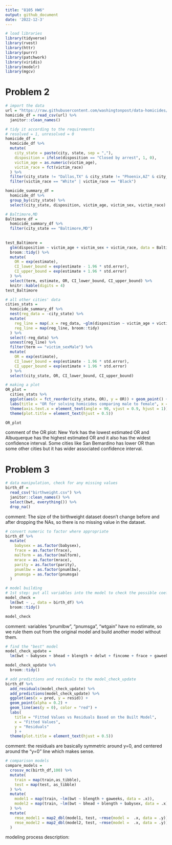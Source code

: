 ```yaml
---
title: "8105 HW6"
output: github_document
date: '2022-12-3'
---
```


```r
# load libraries
library(tidyverse)
library(rvest)
library(httr)
library(purrr)
library(patchwork)
library(viridis)
library(modelr)
library(mgcv)
```

# Problem 2
```r
# import the data 
url = "https://raw.githubusercontent.com/washingtonpost/data-homicides/master/homicide-data.csv"
homicide_df = read_csv(url) %>% 
  janitor::clean_names()
```

```r
# tidy it according to the requirements
# resolved = 1, unresolved = 0
homicide_df = 
  homicide_df %>% 
  mutate(
    city_state = paste(city, state, sep = ","),
    disposition = ifelse(disposition == "Closed by arrest", 1, 0),
    victim_age = as.numeric(victim_age),
    victim_race = fct(victim_race)
  ) %>% 
  filter(city_state != "Dallas,TX" & city_state != "Phoenix,AZ" & city_state != "Kansas City,MO" & city_state != "Tulsa,AL") %>% 
  filter(victim_race == "White" | victim_race == "Black")
```

```r
homicide_summary_df = 
  homicide_df %>% 
  group_by(city_state) %>% 
  select(city_state, disposition, victim_age, victim_sex, victim_race)
```

```r
# Baltimore,MD
Baltimore_df = 
  homicide_summary_df %>% 
  filter(city_state == "Baltimore,MD") 
  
 
test_Baltimore = 
  glm(disposition ~ victim_age + victim_sex + victim_race, data = Baltimore_df, family = binomial()) %>%
  broom::tidy() %>% 
  mutate(
    OR = exp(estimate),
    CI_lower_bound = exp(estimate - 1.96 * std.error),
    CI_upper_bound = exp(estimate + 1.96 * std.error)
  ) %>% 
  select(term, estimate, OR, CI_lower_bound, CI_upper_bound) %>% 
  knitr::kable(digits = 4)
test_Baltimore

```

```r
# all other cities' data
cities_stats = 
  homicide_summary_df %>% 
  nest(reg_data = -city_state) %>% 
  mutate(
    reg_line = map(.x = reg_data, ~glm(disposition ~ victim_age + victim_sex + victim_race, data = .x, family = binomial())),
    reg_line = map(reg_line, broom::tidy)
  ) %>% 
  select(-reg_data) %>% 
  unnest(reg_line) %>% 
  filter(term == "victim_sexMale") %>% 
  mutate(
    OR = exp(estimate),
    CI_lower_bound = exp(estimate - 1.96 * std.error),
    CI_upper_bound = exp(estimate + 1.96 * std.error)
  ) %>% 
  select(city_state, OR, CI_lower_bound, CI_upper_bound)

# making a plot
OR_plot =
  cities_stats %>% 
  ggplot(aes(x = fct_reorder(city_state, OR), y = OR)) + geom_point() + geom_errorbar(aes(ymin = CI_lower_bound, ymax = CI_upper_bound)) +
  labs(title = "OR for solving homicides comparing male to female", x = "City/State", y = "OR") +
  theme(axis.text.x = element_text(angle = 90, vjust = 0.9, hjust = 1)) +
  theme(plot.title = element_text(hjust = 0.5)) 

OR_plot
```
comment of the OR plot:
New York has the lowest estimated OR and Albuquerque has the highest estimated OR and it also has the widest confidence interval. Some cities like San Bemardino has lower OR than some other cities but it has wider associated confidence interval.

# Problem 3
```r
# data manipulation, check for any missing values
birth_df =
  read_csv("birthweight.csv") %>% 
  janitor::clean_names() %>% 
  select(bwt, everything()) %>% 
  drop_na()
```
comment: The size of the birthweight dataset doesn't change before and after dropping the NAs, so there is no missing value in the dataset.

```r
# convert numeric to factor where appropriate
birth_df %>% 
  mutate(
    babysex = as.factor(babysex),
    frace = as.factor(frace),
    malform = as.factor(malform),
    mrace = as.factor(mrace),
    parity = as.factor(parity),
    pnumlbw = as.factor(pnumlbw),
    pnumsga = as.factor(pnumsga)
  )
```

```r
# model building
# 1st step: put all variables into the model to check the possible coefficients
model_check = 
  lm(bwt ~ ., data = birth_df) %>% 
  broom::tidy()

model_check
```
comment: variables "pnumlbw", "pnumsga", "wtgain" have no estimate, so we rule them out from the original model and build another model without them.

```r
# find the "best" model 
model_check_update =
  lm(bwt ~ babysex + bhead + blength + delwt + fincome + frace + gaweeks + malform + menarche + mheight + momage + mrace + parity + ppbmi + ppwt + smoken, data = birth_df)

model_check_update %>% 
  broom::tidy()
```

```r
# add predictions and residuals to the model_check_update
birth_df %>% 
  add_residuals(model_check_update) %>% 
  add_predictions(model_check_update) %>% 
  ggplot(aes(x = pred, y = resid)) + 
  geom_point(alpha = 0.2) +
  geom_line(aes(y = 0), color = "red") +
  labs(
    title = "Fitted Values vs Residuals Based on the Built Model",
    x = "Fitted Values",
    y = "Residuals"
    ) +
  theme(plot.title = element_text(hjust = 0.5))
```
comment: the residuals are basically symmetric around y=0, and centered around the "y=0" line which makes sense.
  
```r
# comparison models
compare_models = 
  crossv_mc(birth_df,100) %>% 
  mutate(
    train = map(train,as_tibble),
    test = map(test, as_tibble)
  ) %>% 
  mutate(
    model1 = map(train, ~lm(bwt ~ blength + gaweeks, data = .x)),
    model2 = map(train, ~lm(bwt ~ bhead + blength + babysex, data = .x))
  ) %>% 
  mutate(
    rmse_model1 = map2_dbl(model1, test, ~rmse(model =  .x, data = .y)),
    rmse_model2 = map2_dbl(model2, test, ~rmse(model =  .x, data = .y))
  )
```
modeling process description:










